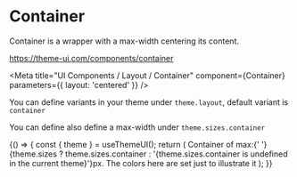
# Container

Container is a wrapper with a max-width centering its content.

https://theme-ui.com/components/container

<Meta title="UI Components / Layout / Container" component={Container} parameters={{ layout: 'centered' }} />

<Props of={Container} />

You can define variants in your theme under `theme.layout`, default variant is `container`

You can define also define a max-width under `theme.sizes.container`

<Preview>
  <Story name="Default">
    {() => {
      const { theme } = useThemeUI();
      return (
        <Container>
          <Box p={3} bg="muted" sx={{ border: '1px dashed', borderColor: 'secondary' }}>
            Container of max:{' '}
            {theme.sizes ? theme.sizes.container : '{theme.sizes.container is undefined in the current theme}'}px. The
            colors here are set just to illustrate it
          </Box>
        </Container>
      );
    }}
  </Story>
</Preview>
